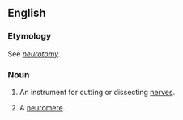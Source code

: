 ==English==

===Etymology===
See ''[[neurotomy]]''.

===Noun===
{{en-noun}}

# {{lb|en|neurology|neuroscience}} An instrument for cutting or dissecting [[nerve]]s.
# {{lb|en|neuroanatomy}} A [[neuromere]].